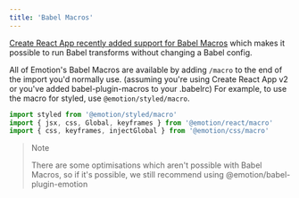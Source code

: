 ```yaml
---
title: 'Babel Macros'
---
```


[Create React App recently added support for Babel Macros](https://reactjs.org/blog/2018/10/01/create-react-app-v2.html) which makes it possible to run Babel transforms without changing a Babel config.

All of Emotion's Babel Macros are available by adding `/macro` to the end of the import you'd normally use. (assuming you're using Create React App v2 or you've added babel-plugin-macros to your .babelrc) For example, to use the macro for styled, use `@emotion/styled/macro`.

```jsx
import styled from '@emotion/styled/macro'
import { jsx, css, Global, keyframes } from '@emotion/react/macro'
import { css, keyframes, injectGlobal } from '@emotion/css/macro'
```

> Note
>
> There are some optimisations which aren't possible with Babel Macros, so if it's possible, we still recommend using @emotion/babel-plugin-emotion
